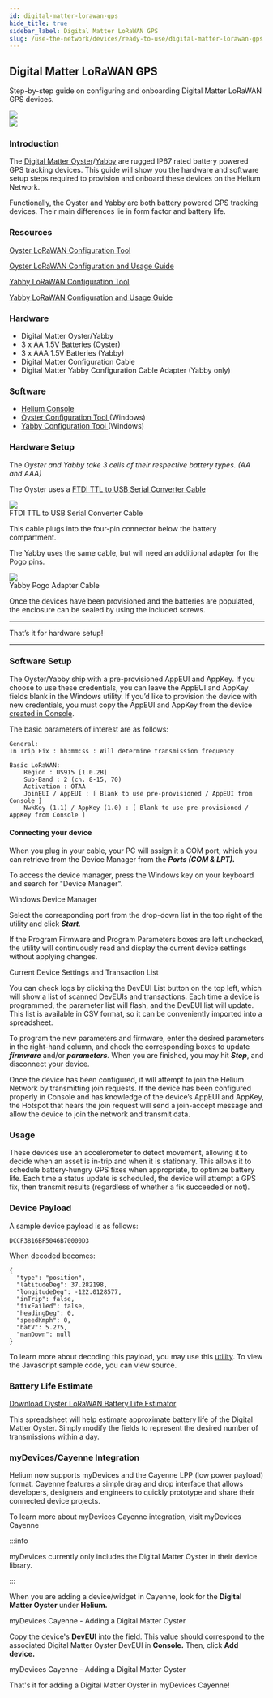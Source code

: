 ```yaml
---
id: digital-matter-lorawan-gps
hide_title: true
sidebar_label: Digital Matter LoRaWAN GPS
slug: /use-the-network/devices/ready-to-use/digital-matter-lorawan-gps
---
```



## Digital Matter LoRaWAN GPS

Step-by-step guide on configuring and onboarding Digital Matter LoRaWAN GPS
devices.

<div style={{ textAlign: "left" }}>
  <img
    src={useBaseUrl(
      "img/use-the-network/devices/ready-to-use/digital-matter-oyster.png"
    )}
  />
</div>
<div style={{ textAlign: "right" }}>
  <img
    src={useBaseUrl(
      "img/use-the-network/devices/ready-to-use/digital-matter-yabby.png"
    )}
  />
</div>

### Introduction

The
[Digital Matter Oyster](https://www.digitalmatter.com/devices/oyster-lorawan/)/[Yabby](https://www.digitalmatter.com/devices/yabby-lorawan/)
are rugged IP67 rated battery powered GPS tracking devices. This guide will show
you the hardware and software setup steps required to provision and onboard
these devices on the Helium Network.

Functionally, the Oyster and Yabby are both battery powered GPS tracking
devices. Their main differences lie in form factor and battery life.

### Resources

[Oyster LoRaWAN Configuration Tool](https://www.oemserver.com/tools/OysterLoRaWAN/ConfigTool/setup.exe)

[Oyster LoRaWAN Configuration and Usage Guide](https://support.digitalmatter.com/support/solutions/articles/16000063310-oyster-lorawan-configuration-and-usage-guide)

[Yabby LoRaWAN Configuration Tool](https://www.oemserver.com/tools/YabbyLoRaWAN/ConfigTool/setup.exe)

[Yabby LoRaWAN Configuration and Usage Guide](https://support.digitalmatter.com/support/solutions/articles/16000077618-configuration-and-usage-guide)

### Hardware

- Digital Matter Oyster/Yabby
- 3 x AA 1.5V Batteries \(Oyster\)
- 3 x AAA 1.5V Batteries \(Yabby\)
- Digital Matter Configuration Cable
- Digital Matter Yabby Configuration Cable Adapter \(Yabby only\)

### Software

- [Helium Console](https://console.helium.com/)
- [Oyster Configuration Tool ](https://www.oemserver.com/tools/OysterLoRaWAN/ConfigTool/setup.exe)\(Windows\)
- [Yabby Configuration Tool ](https://www.oemserver.com/tools/YabbyLoRaWAN/ConfigTool/setup.exe)\(Windows\)

### Hardware Setup

The _Oyster and Yabby take 3 cells of their respective battery types. \(AA and
AAA\)_

The Oyster uses a
[FTDI TTL to USB Serial Converter Cable](https://www.ftdichip.com/Support/Documents/DataSheets/Cables/DS_TTL-232RG_CABLES.pdf)

<div style={{ textAlign: "center" }}>
  <img
    src={useBaseUrl(
      "img/use-the-network/devices/ready-to-use/digital-matter-oyster-cable.png"
    )}
  />
</div>

<div style={{ textAlign: "center" }}>
  FTDI TTL to USB Serial Converter Cable
</div>

This cable plugs into the four-pin connector below the battery compartment.

The Yabby uses the same cable, but will need an additional adapter for the Pogo
pins.

<div style={{ textAlign: "center" }}>
  <img
    src={useBaseUrl(
      "img/use-the-network/devices/ready-to-use/digital-matter-yabby-cable.png"
    )}
  />
</div>

<div style={{ textAlign: "center" }}>Yabby Pogo Adapter Cable</div>

Once the devices have been provisioned and the batteries are populated, the
enclosure can be sealed by using the included screws.

---

That’s it for hardware setup!

---

### Software Setup

The Oyster/Yabby ship with a pre-provisioned AppEUI and AppKey. If you choose to
use these credentials, you can leave the AppEUI and AppKey fields blank in the
Windows utility. If you’d like to provision the device with new credentials, you
must copy the AppEUI and AppKey from the device
[created in Console](/use-the-network/console/adding-devices).

The basic parameters of interest are as follows:

```text
General:
In Trip Fix : hh:mm:ss : Will determine transmission frequency

Basic LoRaWAN:
	Region : US915 [1.0.2B]
	Sub-Band : 2 (ch. 8-15, 70)
	Activation : OTAA
	JoinEUI / AppEUI : [ Blank to use pre-provisioned / AppEUI from Console ]
	NwkKey (1.1) / AppKey (1.0) : [ Blank to use pre-provisioned / AppKey from Console ]

```

#### Connecting your device

When you plug in your cable, your PC will assign it a COM port, which you can
retrieve from the Device Manager from the _**Ports \(COM & LPT\).**_

To access the device manager, press the Windows key on your keyboard and search
for "Device Manager".

Windows Device Manager

Select the corresponding port from the drop-down list in the top right of the
utility and click _**Start**_.

If the Program Firmware and Program Parameters boxes are left unchecked, the
utility will continuously read and display the current device settings without
applying changes.

Current Device Settings and Transaction List

You can check logs by clicking the DevEUI List button on the top left, which
will show a list of scanned DevEUIs and transactions. Each time a device is
programmed, the parameter list will flash, and the DevEUI list will update. This
list is available in CSV format, so it can be conveniently imported into a
spreadsheet.

To program the new parameters and firmware, enter the desired parameters in the
right-hand column, and check the corresponding boxes to update _**firmware**_
and/or _**parameters**._ When you are finished, you may hit _**Stop**_, and
disconnect your device.

Once the device has been configured, it will attempt to join the Helium Network
by transmitting join requests. If the device has been configured properly in
Console and has knowledge of the device’s AppEUI and AppKey, the Hotspot that
hears the join request will send a join-accept message and allow the device to
join the network and transmit data.

### Usage

These devices use an accelerometer to detect movement, allowing it to decide
when an asset is in-trip and when it is stationary. This allows it to schedule
battery-hungry GPS fixes when appropriate, to optimize battery life. Each time a
status update is scheduled, the device will attempt a GPS fix, then transmit
results \(regardless of whether a fix succeeded or not\).

### Device Payload

A sample device payload is as follows:

```text
DCCF3816BF5046B70000D3
```

When decoded becomes:

```text
{
  "type": "position",
  "latitudeDeg": 37.282198,
  "longitudeDeg": -122.0128577,
  "inTrip": false,
  "fixFailed": false,
  "headingDeg": 0,
  "speedKmph": 0,
  "batV": 5.275,
  "manDown": null
}
```

To learn more about decoding this payload, you may use this
[utility](https://www.oemserver.com/tools/OysterLoRaWAN/UplinkDecoder.html). To
view the Javascript sample code, you can view source.

### Battery Life Estimate

[Download Oyster LoRaWAN Battery Life Estimator](https://support.digitalmatter.com/helpdesk/attachments/16023300051)

This spreadsheet will help estimate approximate battery life of the Digital
Matter Oyster. Simply modify the fields to represent the desired number of
transmissions within a day.

### myDevices/Cayenne Integration

Helium now supports myDevices and the Cayenne LPP \(low power payload\) format.
Cayenne features a simple drag and drop interface that allows developers,
designers and engineers to quickly prototype and share their connected device
projects.

To learn more about myDevices Cayenne integration, visit myDevices Cayenne

:::info 

myDevices currently only includes the Digital Matter Oyster in their
device library. 

:::

When you are adding a device/widget in Cayenne, look for the **Digital Matter
Oyster** under **Helium.**

myDevices Cayenne - Adding a Digital Matter Oyster

Copy the device's **DevEUI** into the field. This value should correspond to the
associated Digital Matter Oyster DevEUI in **Console.** Then, click **Add
device.**

myDevices Cayenne - Adding a Digital Matter Oyster

That's it for adding a Digital Matter Oyster in myDevices Cayenne!
